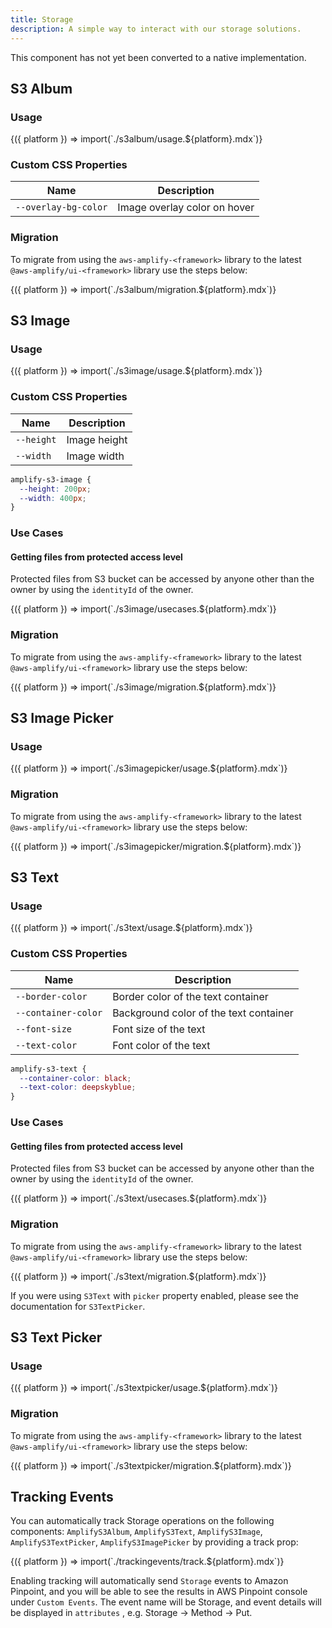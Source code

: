 ```yaml
---
title: Storage
description: A simple way to interact with our storage solutions.
---
```



<Alert variation="info" heading="Web Component">
  This component has not yet been converted to a native implementation.
</Alert>

## S3 Album

### Usage

<Fragment>
  {({ platform }) => import(`./s3album/usage.${platform}.mdx`)}
</Fragment>

### Custom CSS Properties

| Name                 | Description                  |
| -------------------- | ---------------------------- |
| `--overlay-bg-color` | Image overlay color on hover |

### Migration

To migrate from using the `aws-amplify-<framework>` library to the latest `@aws-amplify/ui-<framework>` library use the steps below:

<Fragment>
  {({ platform }) => import(`./s3album/migration.${platform}.mdx`)}
</Fragment>

## S3 Image

### Usage

<Fragment>
  {({ platform }) => import(`./s3image/usage.${platform}.mdx`)}
</Fragment>

### Custom CSS Properties

| Name       | Description  |
| ---------- | ------------ |
| `--height` | Image height |
| `--width`  | Image width  |

```css
amplify-s3-image {
  --height: 200px;
  --width: 400px;
}
```

### Use Cases

#### Getting files from protected access level

Protected files from S3 bucket can be accessed by anyone other than the owner by using the `identityId` of the owner.

<Fragment>
  {({ platform }) => import(`./s3image/usecases.${platform}.mdx`)}
</Fragment>

### Migration

To migrate from using the `aws-amplify-<framework>` library to the latest `@aws-amplify/ui-<framework>` library use the steps below:

<Fragment>
  {({ platform }) => import(`./s3image/migration.${platform}.mdx`)}
</Fragment>

## S3 Image Picker

### Usage

<Fragment>
  {({ platform }) => import(`./s3imagepicker/usage.${platform}.mdx`)}
</Fragment>

### Migration

To migrate from using the `aws-amplify-<framework>` library to the latest `@aws-amplify/ui-<framework>` library use the steps below:

<Fragment>
  {({ platform }) => import(`./s3imagepicker/migration.${platform}.mdx`)}
</Fragment>

## S3 Text

### Usage

<Fragment>
  {({ platform }) => import(`./s3text/usage.${platform}.mdx`)}
</Fragment>

### Custom CSS Properties

| Name                | Description                            |
| ------------------- | -------------------------------------- |
| `--border-color`    | Border color of the text container     |
| `--container-color` | Background color of the text container |
| `--font-size`       | Font size of the text                  |
| `--text-color`      | Font color of the text                 |

```css
amplify-s3-text {
  --container-color: black;
  --text-color: deepskyblue;
}
```

### Use Cases

#### Getting files from protected access level

Protected files from S3 bucket can be accessed by anyone other than the owner by using the `identityId` of the owner.

<Fragment>
  {({ platform }) => import(`./s3text/usecases.${platform}.mdx`)}
</Fragment>

### Migration

To migrate from using the `aws-amplify-<framework>` library to the latest `@aws-amplify/ui-<framework>` library use the steps below:

<Fragment>
  {({ platform }) => import(`./s3text/migration.${platform}.mdx`)}
</Fragment>

If you were using `S3Text` with `picker` property enabled, please see the documentation for `S3TextPicker`.

## S3 Text Picker

### Usage

<Fragment>
  {({ platform }) => import(`./s3textpicker/usage.${platform}.mdx`)}
</Fragment>

### Migration

To migrate from using the `aws-amplify-<framework>` library to the latest `@aws-amplify/ui-<framework>` library use the steps below:

<Fragment>
  {({ platform }) => import(`./s3textpicker/migration.${platform}.mdx`)}
</Fragment>

## Tracking Events

You can automatically track Storage operations on the following components: `AmplifyS3Album`, `AmplifyS3Text`, `AmplifyS3Image`, `AmplifyS3TextPicker`, `AmplifyS3ImagePicker` by providing a track prop:

<Fragment>
  {({ platform }) => import(`./trackingevents/track.${platform}.mdx`)}
</Fragment>

Enabling tracking will automatically send `Storage` events to Amazon Pinpoint, and you will be able to see the results in AWS Pinpoint console under `Custom Events`. The event name will be Storage, and event details will be displayed in `attributes` , e.g. Storage -> Method -> Put.
